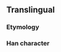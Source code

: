 {{character info/new}}
==Translingual==

===Etymology===
{{Han etym}}

===Han character===
{{Han char|rn=32|rad=土|as=08|sn=11|four=46127|canj=GAPH|ids=⿰土易}}